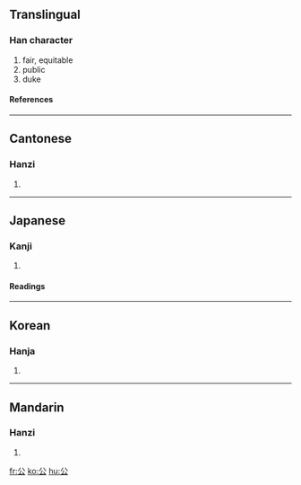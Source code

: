 ==Translingual==
===Han character===
{{Han char|rad=八|as=02|sn=4|four=8073<sub>2</sub>|canj=金戈 (CI)}}
# fair, equitable
# public
# duke
====References====
{{Han ref|kx=0126.280|dkj=01452|dj=0277.010|hdz=10242.010|uh=516C|ud=20844|bh=A4BD|bd=42173}}
----
==Cantonese==
===Hanzi===
{{yue-hanzi|jyut=|y=gung1}}
# {{defn|Cantonese}}
----
==Japanese==
===Kanji===
{{ja-kanji|grade=|rs=八02}}
# {{defn|Japanese}}
====Readings====
{{ja-readings|on=[[こう]] (kō)|kun=[[おおやけ]] (ooyake), [[きみ]] (kimi)}}
----
==Korean==
===Hanja===
{{ko-hanja|hangeul=공|eumhun=공변될|rv=gong|mr=kong}}
# {{defn|Korean}}
----
==Mandarin==
===Hanzi===
{{cmn-hanzi|pin=[[gōng]] (gong1)|wg=kung<sup>1</sup>}}
# {{defn|Mandarin}}

[[fr:公]]
[[ko:公]]
[[hu:公]]